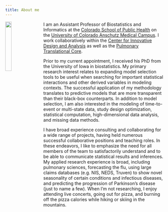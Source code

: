 ```yaml
---
title: About me
---
```


<link rel="stylesheet" href="styles.css" type="text/css">

<img src="images/pic-of-me.jpg" style="width:20%; margin-right:20px" align="left">

I am an Assistant Professor of Biostatistics and Informatics at the [Colorado School of Public Health](http://www.ucdenver.edu/academics/colleges/PublicHealth/Pages/default.aspx) on the [University of Colorado Anschutz Medical Campus](https://www.cuanschutz.edu/). I work collaboratively within the [Center for Innovative Design and Analysis](cida.ucdenver.edu) as well as the [Pulmonary Translational Core](https://medschool.cuanschutz.edu/pulmonary/research/ptrac). 

Prior to my current appointment, I received his PhD from the University of Iowa in biostatistics. My primary research interest relates to expanding model selection tools to be useful when searching for important statistical interactions and other derived variables in modeling contexts. The successful application of my methodology translates to predictive models that are more transparent than their black-box counterparts. In addition to model selection, I am also interested in the modeling of time-to-event or multi-state data, study design optimization, statistical computation, high-dimensional data analysis, and missing data methods.
 
I have broad experience consulting and collaborating for a wide range of projects, having held numerous successful collaborative positions and teaching roles. In these endeavors, I like to emphasize the need for all members of the team to satisfactorily understand and to be able to communicate statistical results and inferences. My applied research experience is broad, including pulmonary sciences, forecasting the flu, using large claims databases (e.g. NIS, NEDS, Truven) to show novel seasonality of certain conditions and infectious diseases, and predicting the progression of Parkinson’s disease (just to name a few). When I'm not researching, I enjoy attending live concerts, going out for pizza, and burning off the pizza calories while hiking or skiing in the mountains. 
